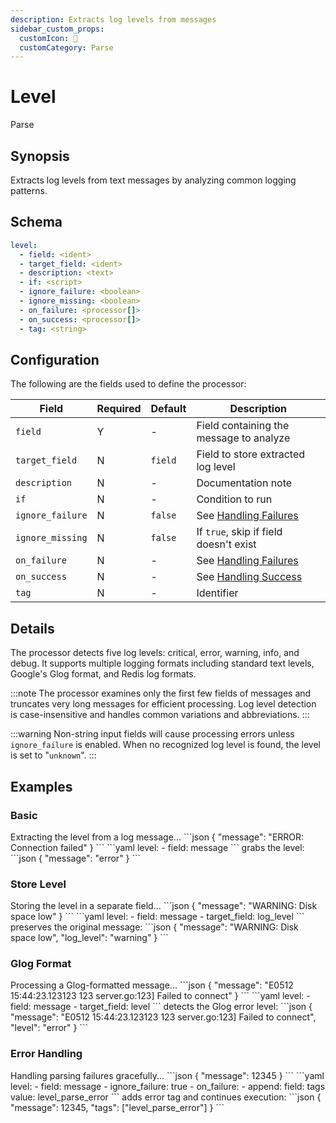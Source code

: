 ```yaml
---
description: Extracts log levels from messages
sidebar_custom_props: 
  customIcon: 📶
  customCategory: Parse
---
```


# Level

<span className="theme-doc-version-badge badge badge--primary">Parse</span>

## Synopsis

Extracts log levels from text messages by analyzing common logging patterns.

## Schema

```yaml {2}
level:
  - field: <ident>
  - target_field: <ident>
  - description: <text>
  - if: <script>
  - ignore_failure: <boolean>
  - ignore_missing: <boolean>
  - on_failure: <processor[]>
  - on_success: <processor[]>
  - tag: <string>
```

## Configuration

The following are the fields used to define the processor:

|Field|Required|Default|Description|
|---|---|---|---|
|`field`|Y|-|Field containing the message to analyze|
|`target_field`|N|`field`|Field to store extracted log level|
|`description`|N|-|Documentation note|
|`if`|N|-|Condition to run|
|`ignore_failure`|N|`false`|See [Handling Failures](../handling-failures.mdx)|
|`ignore_missing`|N|`false`|If `true`, skip if field doesn't exist|
|`on_failure`|N|-|See [Handling Failures](../handling-failures.mdx)|
|`on_success`|N|-|See [Handling Success](../handling-success.mdx)|
|`tag`|N|-|Identifier|

## Details

The processor detects five log levels: critical, error, warning, info, and debug. It supports multiple logging formats including standard text levels, Google's Glog format, and Redis log formats.

:::note
The processor examines only the first few fields of messages and truncates very long messages for efficient processing. Log level detection is case-insensitive and handles common variations and abbreviations.
:::

:::warning
Non-string input fields will cause processing errors unless `ignore_failure` is enabled. When no recognized log level is found, the level is set to "`unknown`".
:::

## Examples

### Basic

<ExampleGrid>
  <CommentCol>
    Extracting the level from a log message...
  </CommentCol>
  <CodeCol>
    ```json
    {
      "message": "ERROR: Connection failed"
    }
    ```
    ```yaml
    level:
      - field: message
    ```
  </CodeCol>
  <CommentCol>
    grabs the level:
  </CommentCol>
  <CodeCol>
    ```json
    {
      "message": "error"
    }
    ```
  </CodeCol>
</ExampleGrid>

### Store Level

<ExampleGrid>
  <CommentCol>
    Storing the level in a separate field...
  </CommentCol>
  <CodeCol>
    ```json
    {
      "message": "WARNING: Disk space low"
    }
    ```
    ```yaml
    level:
      - field: message
      - target_field: log_level
    ```
  </CodeCol>
  <CommentCol>
    preserves the original message:
  </CommentCol>
  <CodeCol>
    ```json
    {
      "message": "WARNING: Disk space low",
      "log_level": "warning"
    }
    ```
  </CodeCol>
</ExampleGrid>

### Glog Format

<ExampleGrid>
  <CommentCol>
    Processing a Glog-formatted message...
  </CommentCol>
  <CodeCol>
    ```json
    {
      "message": "E0512 15:44:23.123123 123 server.go:123] Failed to connect"
    }
    ```
    ```yaml
    level:
      - field: message
      - target_field: level
    ```
  </CodeCol>
  <CommentCol>
    detects the Glog error level:
  </CommentCol>
  <CodeCol>
    ```json
    {
      "message": "E0512 15:44:23.123123 123 server.go:123] Failed to connect",
      "level": "error"
    }
    ```
  </CodeCol>
</ExampleGrid>

### Error Handling

<ExampleGrid>
  <CommentCol>
    Handling parsing failures gracefully...
  </CommentCol>
  <CodeCol>
    ```json
    {
      "message": 12345
    }
    ```
    ```yaml
    level:
      - field: message
      - ignore_failure: true
      - on_failure:
          - append:
              field: tags
              value: level_parse_error
    ```
  </CodeCol>
  <CommentCol>
    adds error tag and continues execution:
  </CommentCol>
  <CodeCol>
    ```json
    {
      "message": 12345,
      "tags": ["level_parse_error"]
    }
    ```
  </CodeCol>
</ExampleGrid>
